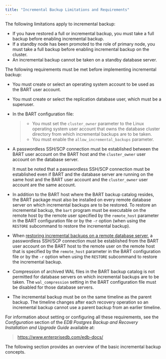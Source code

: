 ```yaml
---
title: "Incremental Backup Limitations and Requirements"
---
```


<div id="incremental_backup_limitations_and_requirements" class="registered_link"></div>


The following limitations apply to incremental backup:

  - If you have restored a full or incremental backup, you must take a full backup before enabling incremental backup.
  - If a standby node has been promoted to the role of primary node, you must take a full backup before enabling incremental backup on the cluster.
  - An incremental backup cannot be taken on a standby database server.

The following requirements must be met before implementing incremental backup:

  - You must create or select an operating system account to be used as the BART user account.

  - You must create or select the replication database user, which must be a superuser.

  - In the BART configuration file:
    
    >   - You must set the `cluster_owner` parameter to the Linux operating system user account that owns the database cluster directory from which incremental backups are to be taken.
    >   - You must enable the `allow_incremental_backups` parameter.

  - A passwordless SSH/SCP connection must be established between the BART user account on the BART host and the `cluster_owner` user account on the database server.
    
    It must be noted that a passwordless SSH/SCP connection must be established even if BART and the database server are running on the same host and the BART user account and the `cluster_owner` user account are the same account.

  - In addition to the BART host where the BART backup catalog resides, the BART package must also be installed on every remote database server on which incremental backups are to be restored. To restore an incremental backup, the `bart` program must be executable on the remote host by the remote user specified by the `remote_host` parameter in the BART configuration file or by the `-r` option (when using the `RESTORE` subcommand to restore the incremental backup).

  - When [restoring incremental backups on a remote database server](../../02_overview/01_block-level_incremental_backup/05_restoring_an_incremental_backup#restoring_an_incremental_backup_on_a_remote_host), a passwordless SSH/SCP connection must be established from the BART user account on the BART host to the remote user on the remote host that is specified by the `remote_host` parameter in the BART configuration file or by the `-r` option when using the `RESTORE` subcommand to restore the incremental backup.

  - Compression of archived WAL files in the BART backup catalog is not permitted for database servers on which incremental backups are to be taken. The `wal_compression` setting in the BART configuration file must be disabled for those database servers.

  - The incremental backup must be on the same timeline as the parent backup. The timeline changes after each recovery operation so an incremental backup cannot use a parent backup from an earlier timeline.

For information about setting or configuring all these requirements, see the *Configuration* section of the *EDB Postgres Backup and Recovery Installation and Upgrade Guide* available at:

> <https://www.enterprisedb.com/edb-docs/>

The following section provides an overview of the basic incremental backup concepts.
